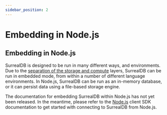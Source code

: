 ```yaml
---
sidebar_position: 2
---
```


# Embedding in Node.js

## Embedding in Node.js

SurrealDB is designed to be run in many different ways, and environments. Due to the [separation of the storage and compute](/docs/introduction/architecture) layers, SurrealDB can be run in embedded mode, from within a number of different language environments. In Node.js, SurrealDB can be run as an in-memory database, or it can persist data using a file-based storage engine. 

The documentation for embedding SurrealDB within Node.js has not yet been released. In the meantime, please refer to the [Node.js](/docs/integration/sdks/nodejs) client SDK documentation to get started with connecting to SurrealDB from Node.js.
